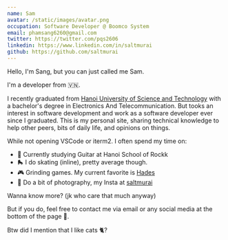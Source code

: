 ```yaml
---
name: Sam
avatar: /static/images/avatar.png
occupation: Software Developer @ Boomco System
email: phamsang6260@gmail.com
twitter: https://twitter.com/pqs2606
linkedin: https://www.linkedin.com/in/saltmurai
github: https://github.com/saltmurai
---
```


Hello, I'm Sang, but you can just called me Sam.

I'm a developer from 🇻🇳.

I recently graduated from [Hanoi University of Science and Technology](https://hust.edu.vn/en/) with a bachelor's degree in Electronics And Telecommunication.
But tooks an interest in software development and work as a software developer ever since I graduated.
This is my personal site, sharing technical knowledge to help other peers, bits of daily life, and opinions on things.

While not opening VSCode or iterm2. I often spend my time on:

- 🎸 Currently studying Guitar at Hanoi School of Rockk
- 🛼 I do skating (inline), pretty average though.
- 🎮 Grinding games. My current favorite is [Hades](https://store.steampowered.com/app/1145360/Hades/)
- 📸 Do a bit of photography, my Insta at [saltmurai](https://www.instagram.com/saltmurai/)

Wanna know more? (jk who care that much anyway)

But if you do, feel free to contact me via email or any social media at the bottom of the page 🥂.

Btw did I mention that I like cats 🐈?

